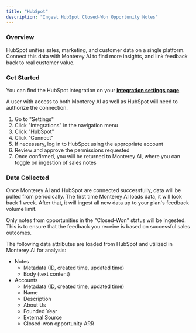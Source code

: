 ```yaml
---
title: "HubSpot"
description: "Ingest HubSpot Closed-Won Opportunity Notes"
---
```


### Overview

HubSpot unifies sales, marketing, and customer data on a single platform. Connect this data with Monterey AI to find more insights, and link feedback back to real customer value.

### Get Started

You can find the HubSpot integration on your **[integration settings page](https://app.monterey.ai/w/default/settings/integrations/hubspot)**.

A user with access to both Monterey AI as well as HubSpot will need to authorize the connection.

1. Go to "Settings"
2. Click "Integrations" in the navigation menu
3. Click "HubSpot"
4. Click "Connect"
5. If necessary, log in to HubSpot using the appropriate account
6. Review and approve the permissions requested
7. Once confirmed, you will be returned to Monterey AI, where you can toggle on ingestion of sales notes


### Data Collected

Once Monterey AI and HubSpot are connected successfully, data will be pulled from periodically. The first time Monterey AI loads data, it will look back 1 week. After that, it will ingest all new data up to your plan's feedback volume limit.

Only notes from opportunities in the "Closed-Won" status will be ingested. This is to ensure that the feedback you receive is based on successful sales outcomes.

The following data attributes are loaded from HubSpot and utilized in Monterey AI for analysis:
- Notes
  - Metadata (ID, created time, updated time)
  - Body (text content)
- Accounts
  - Metadata (ID, created time, updated time)
  - Name
  - Description
  - About Us
  - Founded Year
  - External Source
  - Closed-won opportunity ARR
